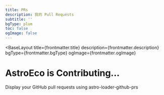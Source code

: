 ```yaml
---
title: PRs
description: 我的 Pull Requests
subtitle: ''
bgType: plum
toc: false
ogImage: false
---
```



<BaseLayout
  title={frontmatter.title}
  description={frontmatter.description}
  bgType={frontmatter.bgType}
  ogImage={frontmatter.ogImage}
>
  <StandardLayout class="max-w-65ch" isCentered={true}>
    <Fragment slot="head">
      <h1>AstroEco is <span class="animate-pulse">Contributing...</span></h1>
      <p class="mt--4! op-50 italic"
      >Display your GitHub pull requests using <Link href="https://github.com/lin-stephanie/astro-loaders/tree/main/packages/astro-loader-github-prs" external={true} class="op-100!">astro-loader-github-prs</Link></p>
    </Fragment>
    <GithubView collectionType="prs" />
  </StandardLayout>
</BaseLayout>
